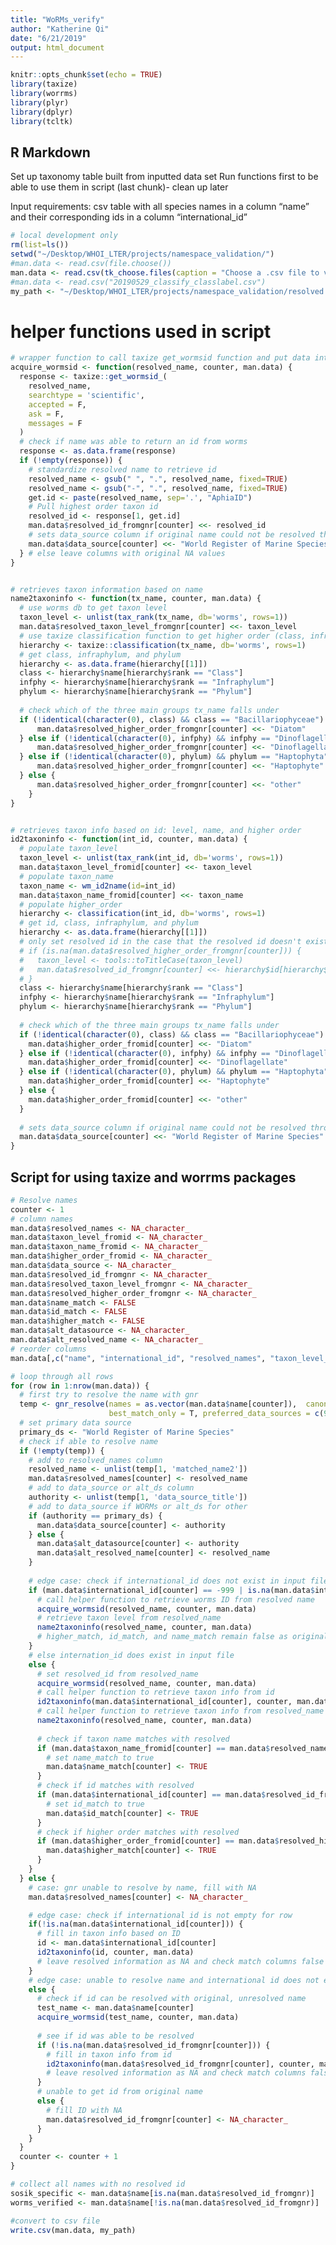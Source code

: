 ```yaml
---
title: "WoRMs_verify"
author: "Katherine Qi"
date: "6/21/2019"
output: html_document
---
```


```r
knitr::opts_chunk$set(echo = TRUE)
library(taxize)
library(worrms)
library(plyr)
library(dplyr)
library(tcltk)
```

## R Markdown
Set up taxonomy table built from inputted data set 
Run functions first to be able to use them in script (last chunk)- clean up later

Input requirements:
csv table with all species names in a column "name" and their corresponding ids in a column "international_id"

```r
# local development only
rm(list=ls())
setwd("~/Desktop/WHOI_LTER/projects/namespace_validation/")
#man.data <- read.csv(file.choose())
man.data <- read.csv(tk_choose.files(caption = "Choose a .csv file to validate"))
#man.data <- read.csv("20190529_classify_classlabel.csv")
my_path <- "~/Desktop/WHOI_LTER/projects/namespace_validation/resolved.csv"
```


# helper functions used in script 
```r
# wrapper function to call taxize get_wormsid function and put data into appropriate column 
acquire_wormsid <- function(resolved_name, counter, man.data) {
  response <- taxize::get_wormsid_(
    resolved_name,
    searchtype = 'scientific',
    accepted = F,
    ask = F,
    messages = F
  )
  # check if name was able to return an id from worms
  response <- as.data.frame(response)
  if (!empty(response)) {
    # standardize resolved name to retrieve id
    resolved_name <- gsub(" ", ".", resolved_name, fixed=TRUE)
    resolved_name <- gsub("-", ".", resolved_name, fixed=TRUE)
    get.id <- paste(resolved_name, sep='.', "AphiaID")
    # Pull highest order taxon id
    resolved_id <- response[1, get.id]
    man.data$resolved_id_fromgnr[counter] <<- resolved_id
    # sets data_source column if original name could not be resolved through gnr 
    man.data$data_source[counter] <<- "World Register of Marine Species"
  } # else leave columns with original NA values
}


# retrieves taxon information based on name
name2taxoninfo <- function(tx_name, counter, man.data) {
  # use worms db to get taxon level
  taxon_level <- unlist(tax_rank(tx_name, db='worms', rows=1))
  man.data$resolved_taxon_level_fromgnr[counter] <<- taxon_level
  # use taxize classification function to get higher order (class, infraphylum, phylum)
  hierarchy <- taxize::classification(tx_name, db='worms', rows=1)
  # get class, infraphylum, and phylum
  hierarchy <- as.data.frame(hierarchy[[1]])
  class <- hierarchy$name[hierarchy$rank == "Class"]
  infphy <- hierarchy$name[hierarchy$rank == "Infraphylum"]
  phylum <- hierarchy$name[hierarchy$rank == "Phylum"]
  
  # check which of the three main groups tx_name falls under
  if (!identical(character(0), class) && class == "Bacillariophyceae") {
      man.data$resolved_higher_order_fromgnr[counter] <<- "Diatom"
  } else if (!identical(character(0), infphy) && infphy == "Dinoflagellata") {
      man.data$resolved_higher_order_fromgnr[counter] <<- "Dinoflagellate"
  } else if (!identical(character(0), phylum) && phylum == "Haptophyta") {
      man.data$resolved_higher_order_fromgnr[counter] <<- "Haptophyte"
  } else {
      man.data$resolved_higher_order_fromgnr[counter] <<- "other"
    }
}


# retrieves taxon info based on id: level, name, and higher order 
id2taxoninfo <- function(int_id, counter, man.data) {
  # populate taxon_level 
  taxon_level <- unlist(tax_rank(int_id, db='worms', rows=1))
  man.data$taxon_level_fromid[counter] <<- taxon_level
  # populate taxon_name
  taxon_name <- wm_id2name(id=int_id)
  man.data$taxon_name_fromid[counter] <<- taxon_name
  # populate higher_order
  hierarchy <- classification(int_id, db='worms', rows=1)
  # get id, class, infraphylum, and phylum
  hierarchy <- as.data.frame(hierarchy[[1]])
  # only set resolved id in the case that the resolved id doesn't exist yet
  # if (is.na(man.data$resolved_higher_order_fromgnr[counter])) {
  #   taxon_level <- tools::toTitleCase(taxon_level)
  #   man.data$resolved_id_fromgnr[counter] <<- hierarchy$id[hierarchy$rank == taxon_level]
  # }
  class <- hierarchy$name[hierarchy$rank == "Class"]
  infphy <- hierarchy$name[hierarchy$rank == "Infraphylum"]
  phylum <- hierarchy$name[hierarchy$rank == "Phylum"]
  
  # check which of the three main groups tx_name falls under
  if (!identical(character(0), class) && class == "Bacillariophyceae") {
    man.data$higher_order_fromid[counter] <<- "Diatom"
  } else if (!identical(character(0), infphy) && infphy == "Dinoflagellata") {
    man.data$higher_order_fromid[counter] <<- "Dinoflagellate"
  } else if (!identical(character(0), phylum) && phylum == "Haptophyta") {
    man.data$higher_order_fromid[counter] <<- "Haptophyte"
  } else {
    man.data$higher_order_fromid[counter] <<- "other"
  }
  
  # sets data_source column if original name could not be resolved through gnr 
  man.data$data_source[counter] <<- "World Register of Marine Species"
}
```


## Script for using taxize and worrms packages
```r
# Resolve names 
counter <- 1
# column names 
man.data$resolved_names <- NA_character_
man.data$taxon_level_fromid <- NA_character_
man.data$taxon_name_fromid <- NA_character_
man.data$higher_order_fromid <- NA_character_
man.data$data_source <- NA_character_
man.data$resolved_id_fromgnr <- NA_character_
man.data$resolved_taxon_level_fromgnr <- NA_character_
man.data$resolved_higher_order_fromgnr <- NA_character_
man.data$name_match <- FALSE
man.data$id_match <- FALSE
man.data$higher_match <- FALSE
man.data$alt_datasource <- NA_character_
man.data$alt_resolved_name <- NA_character_
# reorder columns
man.data[,c("name", "international_id", "resolved_names", "taxon_level_fromid", "taxon_name_fromid", "higher_order_fromid", "data_source", "resolved_id_fromgnr", "resolved_taxon_level_fromgnr", "resolved_higher_order_fromgnr", "name_match", "id_match", "higher_match", "alt_datasource", "alt_resolved_name")] 

# loop through all rows
for (row in 1:nrow(man.data)) {
  # first try to resolve the name with gnr
  temp <- gnr_resolve(names = as.vector(man.data$name[counter]),  canonical = T,
                      best_match_only = T, preferred_data_sources = c(9, 4))
  # set primary data source
  primary_ds <- "World Register of Marine Species"
  # check if able to resolve name 
  if (!empty(temp)) {
    # add to resolved_names column
    resolved_name <- unlist(temp[1, 'matched_name2'])
    man.data$resolved_names[counter] <- resolved_name
    # add to data_source or alt_ds column
    authority <- unlist(temp[1, 'data_source_title'])
    # add to data_source if WORMs or alt_ds for other 
    if (authority == primary_ds) {
      man.data$data_source[counter] <- authority
    } else {
      man.data$alt_datasource[counter] <- authority
      man.data$alt_resolved_name[counter] <- resolved_name
    }
    
    # edge case: check if international_id does not exist in input file() taxon_level, name, higher order are false)
    if (man.data$international_id[counter] == -999 | is.na(man.data$international_id[counter])) {
      # call helper function to retrieve worms ID from resolved name 
      acquire_wormsid(resolved_name, counter, man.data)
      # retrieve taxon level from resolved_name
      name2taxoninfo(resolved_name, counter, man.data)
      # higher_match, id_match, and name_match remain false as original ID did not exist
    }
    # else internation_id does exist in input file
    else {
      # set resolved_id from resolved_name
      acquire_wormsid(resolved_name, counter, man.data)
      # call helper function to retrieve taxon info from id
      id2taxoninfo(man.data$international_id[counter], counter, man.data)
      # call helper function to retrieve taxon info from resolved_name 
      name2taxoninfo(resolved_name, counter, man.data)
      
      # check if taxon name matches with resolved
      if (man.data$taxon_name_fromid[counter] == man.data$resolved_names[counter]) {
        # set name_match to true
        man.data$name_match[counter] <- TRUE
      }
      # check if id matches with resolved
      if (man.data$international_id[counter] == man.data$resolved_id_fromgnr[counter]) {
        # set id_match to true
        man.data$id_match[counter] <- TRUE
      }
      # check if higher order matches with resolved
      if (man.data$higher_order_fromid[counter] == man.data$resolved_higher_order_fromgnr[counter]) {
        man.data$higher_match[counter] <- TRUE
      }
    }
  } else {
    # case: gnr unable to resolve by name, fill with NA 
    man.data$resolved_names[counter] <- NA_character_

    # edge case: check if international id is not empty for row 
    if(!is.na(man.data$international_id[counter])) {
      # fill in taxon info based on ID
      id <- man.data$international_id[counter]
      id2taxoninfo(id, counter, man.data)
      # leave resolved information as NA and check match columns false
    }
    # edge case: unable to resolve name and international id does not exist 
    else {
      # check if id can be resolved with original, unresolved name
      test_name <- man.data$name[counter]
      acquire_wormsid(test_name, counter, man.data)
      
      # see if id was able to be resolved
      if (!is.na(man.data$resolved_id_fromgnr[counter])) {
        # fill in taxon info from id
        id2taxoninfo(man.data$resolved_id_fromgnr[counter], counter, man.data)
        # leave resolved information as NA and check match columns false
      }
      # unable to get id from original name 
      else {
        # fill ID with NA
        man.data$resolved_id_fromgnr[counter] <- NA_character_
      }
    }
  }
  counter <- counter + 1
}

# collect all names with no resolved id
sosik_specific <- man.data$name[is.na(man.data$resolved_id_fromgnr)]
worms_verified <- man.data$name[!is.na(man.data$resolved_id_fromgnr)]

#convert to csv file 
write.csv(man.data, my_path)
```
